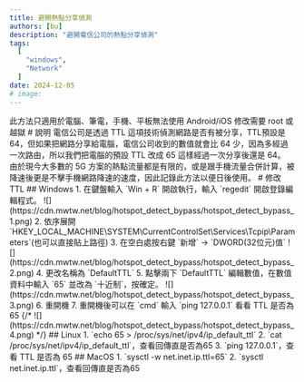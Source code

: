 ```yaml
---
title: 避開熱點分享偵測
authors: [bu]
description: "避開電信公司的熱點分享偵測"
tags:
  [
    "windows",
    "Network"
  ]
date: 2024-12-05
# image: 
---
```


<Warning>
此方法只適用於電腦、筆電，手機、平板無法使用  
Android/iOS 修改需要 root 或越獄
</Warning>
# 說明
電信公司是透過 TTL 這項技術偵測網路是否有被分享，TTL預設是 64，但如果把網路分享給電腦，電信公司收到的數值就會比 64 少，因為多經過一次路由，所以我們把電腦的預設 TTL 改成 65 這樣經過一次分享後還是 64。 
由於現今大多數的 5G 方案的熱點流量都是有限的，或是跟手機流量合併計算，被降速後更是不擊手機網路降速的速度，因此記錄此方法以便日後使用。
# 修改 TTL
## Windows
1. 在鍵盤輸入 `Win + R` 開啟執行，輸入 `regedit` 開啟登錄編輯程式。
![](https://cdn.mwtw.net/blog/hotspot_detect_bypass/hotspot_detect_bypass_1.png)
2. 依序展開 `HKEY_LOCAL_MACHINE\SYSTEM\CurrentControlSet\Services\Tcpip\Parameters`(也可以直接貼上路徑)
3. 在空白處按右鍵 `新增` -> `DWORD(32位元)值`
![](https://cdn.mwtw.net/blog/hotspot_detect_bypass/hotspot_detect_bypass_2.png)
4. 更改名稱為 `DefaultTTL`
5. 點擊兩下 `DefaultTTL` 編輯數值，在數值資料中輸入 `65` 並改為 `十近制`，按確定。
![](https://cdn.mwtw.net/blog/hotspot_detect_bypass/hotspot_detect_bypass_3.png)
6. 重開機
7. 重開機後可以在 `cmd` 輸入 `ping 127.0.0.1` 看看 TTL 是否為 65
{/* ![](https://cdn.mwtw.net/blog/hotspot_detect_bypass/hotspot_detect_bypass_4.png) */}
## Linux
1. `echo 65 > /proc/sys/net/ipv4/ip_default_ttl`
2. `cat /proc/sys/net/ipv4/ip_default_ttl`，查看回傳直是否為65
3. `ping 127.0.0.1`，查看 TTL 是否為 65
## MacOS
1. `sysctl -w net.inet.ip.ttl=65`
2. `sysctl net.inet.ip.ttl`，查看回傳直是否為65